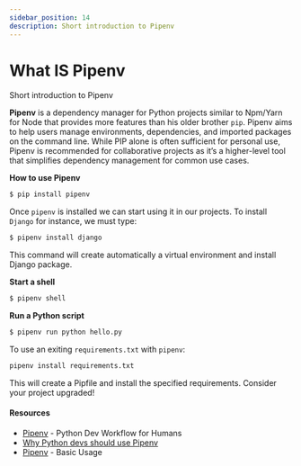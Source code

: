 ```yaml
---
sidebar_position: 14
description: Short introduction to Pipenv
---
```


# What IS Pipenv

<SubHeading> Short introduction to Pipenv</SubHeading>

**Pipenv** is a dependency manager for Python projects similar to Npm/Yarn for Node that provides more features than his older brother `pip`. Pipenv aims to help users manage environments, dependencies, and imported packages on the command line. While PIP alone is often sufficient for personal use, Pipenv is recommended for collaborative projects as it’s a higher-level tool that simplifies dependency management for common use cases.

**How to use Pipenv**

```bash
$ pip install pipenv
```

Once `pipenv` is installed we can start using it in our projects. To install `Django` for instance, we must type:

```bash
$ pipenv install django
```

This command will create automatically a virtual environment and install Django package.

**Start a shell**

```bash
$ pipenv shell
```

**Run a Python script**

```bash
$ pipenv run python hello.py
```

To use an exiting `requirements.txt` with `pipenv`:

```bash
pipenv install requirements.txt
```

This will create a Pipfile and install the specified requirements. Consider your project upgraded!

#### Resources

- [Pipenv](https://pipenv-fork.readthedocs.io/en/latest/) - Python Dev Workflow for Humans
- [Why Python devs should use Pipenv](https://opensource.com/article/18/2/why-python-devs-should-use-pipenv)
- [Pipenv](https://docs.pipenv.org/basics/) - Basic Usage
